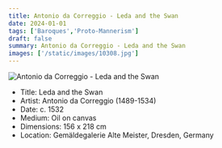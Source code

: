 ```yaml
---
title: Antonio da Correggio - Leda and the Swan
date: 2024-01-01
tags: ['Baroques','Proto-Mannerism']
draft: false
summary: Antonio da Correggio - Leda and the Swan
images: ['/static/images/10308.jpg']
---
```


![Antonio da Correggio - Leda and the Swan](/static/images/10308.jpg)

* Title: Leda and the Swan
* Artist: Antonio da Correggio (1489-1534)
* Date: c. 1532
* Medium: Oil on canvas
* Dimensions: 156 x 218 cm
* Location: Gemäldegalerie Alte Meister, Dresden, Germany


